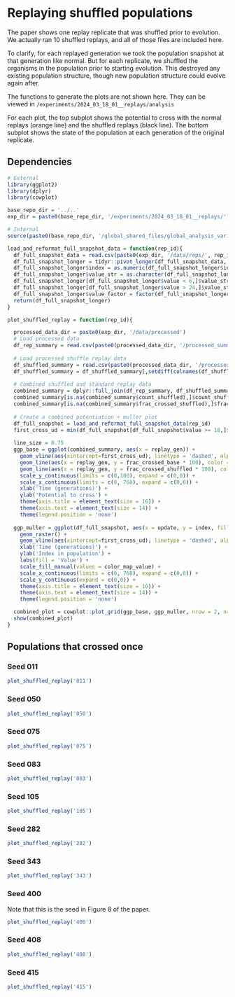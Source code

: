 # Replaying shuffled populations

The paper shows one replay replicate that was shuffled prior to evolution. 
We actually ran 10 shuffled replays, and all of those files are included here. 

To clarify, for each replayed generation we took the population snapshot at that generation like normal. 
But for each replicate, we shuffled the organisms in the population prior to starting evolution. 
This destroyed any existing population structure, though new population structure could evolve again after. 

The functions to generate the plots are not shown here. 
They can be viewed in `/experiments/2024_03_18_01__replays/analysis`

For each plot, the top subplot shows the potential to cross with the normal replays (orange line) and the shuffled replays (black line). 
The bottom subplot shows the state of the population at each generation of the original replicate. 

## Dependencies

```r
# External
library(ggplot2)
library(dplyr)
library(cowplot)

base_repo_dir = '../..'
exp_dir = paste0(base_repo_dir, '/experiments/2024_03_18_01__replays/')

# Internal
source(paste0(base_repo_dir, '/global_shared_files/global_analysis_variables.R'))
```

```r
load_and_reformat_full_snapshot_data = function(rep_id){
  df_full_snapshot_data = read.csv(paste0(exp_dir, '/data/reps/', rep_id, '/full_snapshot_data.csv'))
  df_full_snapshot_longer = tidyr::pivot_longer(df_full_snapshot_data, paste0('idx_', 0:511), 'index', names_prefix = 'idx_')
  df_full_snapshot_longer$index = as.numeric(df_full_snapshot_longer$index)
  df_full_snapshot_longer$value_str = as.character(df_full_snapshot_longer$value)
  df_full_snapshot_longer[df_full_snapshot_longer$value < 6,]$value_str = 'under'
  df_full_snapshot_longer[df_full_snapshot_longer$value > 24,]$value_str = 'over'
  df_full_snapshot_longer$value_factor = factor(df_full_snapshot_longer$value_str, levels = paste0(c('under', 6:24, 'over')))
  return(df_full_snapshot_longer)
}

plot_shuffled_replay = function(rep_id){

  processed_data_dir = paste0(exp_dir, '/data/processed')
  # Load processed data
  df_rep_summary = read.csv(paste0(processed_data_dir, '/processed_summary_rep_', rep_id, '.csv'))  
 
  # Load processed shuffle replay data
  df_shuffled_summary = read.csv(paste0(processed_data_dir, '/processed_shuffled_summary_rep_', rep_id, '.csv'))
  df_shuffled_summary = df_shuffled_summary[,setdiff(colnames(df_shuffled_summary), 'slurm_task_id')]
  
  # Combined shuffled and standard replay data
  combined_summary = dplyr::full_join(df_rep_summary, df_shuffled_summary, by=c('replay_gen'), suffix=c('_base', '_shuffled'))
  combined_summary[is.na(combined_summary$count_shuffled),]$count_shuffled = 0
  combined_summary[is.na(combined_summary$frac_crossed_shuffled),]$frac_crossed_shuffled = 0
  
  # Create a combined potentiation + muller plot
  df_full_snapshot = load_and_reformat_full_snapshot_data(rep_id)
  first_cross_ud = min(df_full_snapshot[df_full_snapshot$value >= 18,]$update)
  
  line_size = 0.75
  ggp_base = ggplot(combined_summary, aes(x = replay_gen)) +
    geom_vline(aes(xintercept=first_cross_ud), linetype = 'dashed', alpha = 0.5) + 
    geom_line(aes(x = replay_gen, y = frac_crossed_base * 100), color = color_map_value['18'], size = line_size) + 
    geom_line(aes(x = replay_gen, y = frac_crossed_shuffled * 100), color = '#000000', size = line_size) + 
    scale_y_continuous(limits = c(0,100), expand = c(0,0)) + 
    scale_x_continuous(limits = c(0, 768), expand = c(0,0)) + 
    xlab('Time (generations)') + 
    ylab('Potential to cross') +
    theme(axis.title = element_text(size = 16)) + 
    theme(axis.text = element_text(size = 14)) + 
    theme(legend.position = 'none') 
  
  ggp_muller = ggplot(df_full_snapshot, aes(x = update, y = index, fill = value_factor)) + 
    geom_raster() + 
    geom_vline(aes(xintercept=first_cross_ud), linetype = 'dashed', alpha = 0.5) + 
    xlab('Time (generations)') + 
    ylab('Index in population') + 
    labs(fill = 'Value') + 
    scale_fill_manual(values = color_map_value) + 
    scale_x_continuous(limits = c(0, 768), expand = c(0,0)) + 
    scale_y_continuous(expand = c(0,0)) + 
    theme(axis.title = element_text(size = 16)) + 
    theme(axis.text = element_text(size = 14)) + 
    theme(legend.position = 'none')

  combined_plot = cowplot::plot_grid(ggp_base, ggp_muller, nrow = 2, ncol = 1)
  show(combined_plot)
}

```

## Populations that crossed once

### Seed 011
```r
plot_shuffled_replay('011')
```

### Seed 050
```r
plot_shuffled_replay('050')
```

### Seed 075
```r
plot_shuffled_replay('075')
```

### Seed 083
```r
plot_shuffled_replay('083')
```

### Seed 105
```r
plot_shuffled_replay('105')
```

### Seed 282
```r
plot_shuffled_replay('282')
```

### Seed 343
```r
plot_shuffled_replay('343')
```

### Seed 400

Note that this is the seed in Figure 8 of the paper.

```r
plot_shuffled_replay('400')
```

### Seed 408
```r
plot_shuffled_replay('408')
```

### Seed 415
```r
plot_shuffled_replay('415')
```
